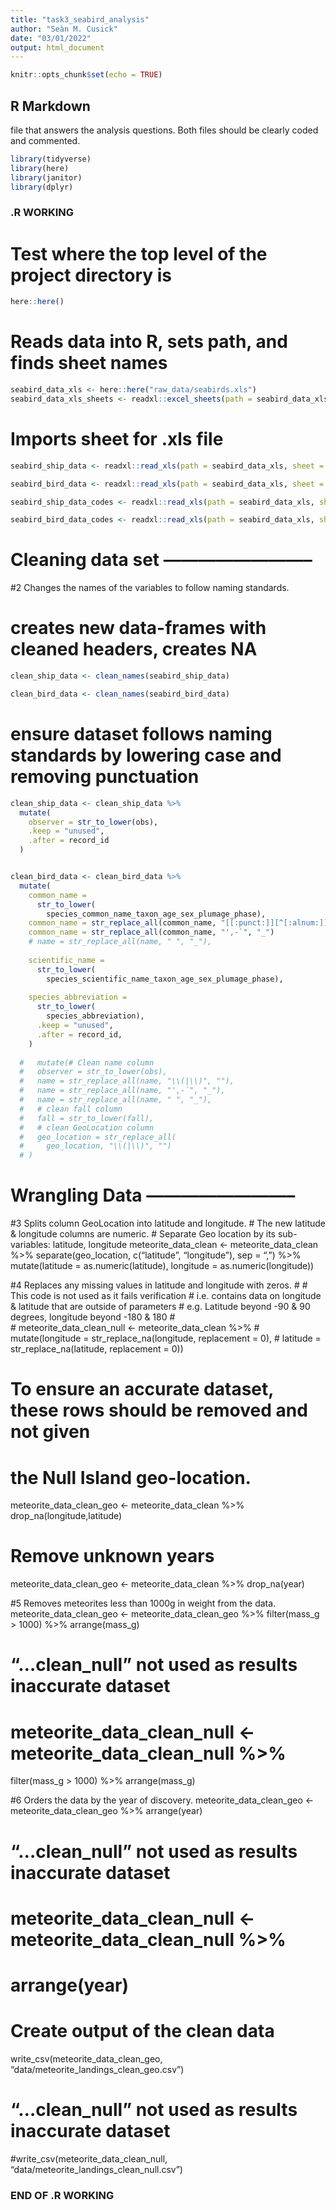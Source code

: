 ```yaml
---
title: "task3_seabird_analysis"
author: "Seàn M. Cusick"
date: "03/01/2022"
output: html_document
---
```


```r
knitr::opts_chunk$set(echo = TRUE)
```

## R Markdown

file that answers the analysis questions. Both files should be clearly coded and commented.
```r
library(tidyverse)
library(here)
library(janitor)
library(dplyr)
```
### .R WORKING ###

# Test where the top level of the project directory is 

```r
here::here()
```


# Reads data into R, sets path, and finds sheet names
```r
seabird_data_xls <- here::here("raw_data/seabirds.xls")
seabird_data_xls_sheets <- readxl::excel_sheets(path = seabird_data_xls)
```



# Imports sheet for .xls file
```r
seabird_ship_data <- readxl::read_xls(path = seabird_data_xls, sheet = "Ship data by record ID")

seabird_bird_data <- readxl::read_xls(path = seabird_data_xls, sheet = "Bird data by record ID")

seabird_ship_data_codes <- readxl::read_xls(path = seabird_data_xls, sheet = "Ship data codes")

seabird_bird_data_codes <- readxl::read_xls(path = seabird_data_xls, sheet = "Bird data codes")
```


# Cleaning data set --------------------------

#2 Changes the names of the variables to follow naming standards.

# creates new data-frames with cleaned headers, creates NA
```r
clean_ship_data <- clean_names(seabird_ship_data)

clean_bird_data <- clean_names(seabird_bird_data)
```



# ensure dataset follows naming standards by lowering case and removing punctuation
```r
clean_ship_data <- clean_ship_data %>% 
  mutate(
    observer = str_to_lower(obs),
    .keep = "unused",
    .after = record_id
  )

```

```r

```

```r
clean_bird_data <- clean_bird_data %>% 
  mutate(
    common_name =
      str_to_lower(
        species_common_name_taxon_age_sex_plumage_phase),
    common_name = str_replace_all(common_name, "[[:punct:]][^[:alnum:]]", ""),
    common_name = str_replace_all(common_name, "',-`", "_")
    # name = str_replace_all(name, " ", "_"),
    
    scientific_name =
      str_to_lower(
        species_scientific_name_taxon_age_sex_plumage_phase),
    
    species_abbreviation =
      str_to_lower(
        species_abbreviation),
      .keep = "unused",
      .after = record_id,
    )
  
  #   mutate(# Clean name column
  #   observer = str_to_lower(obs),
  #   name = str_replace_all(name, "\\(|\\)", ""),
  #   name = str_replace_all(name, "',-`", "_"),
  #   name = str_replace_all(name, " ", "_"),
  #   # clean fall column
  #   fall = str_to_lower(fall),
  #   # clean GeoLocation column
  #   geo_location = str_replace_all(
  #     geo_location, "\\(|\\)", "")
  # )

```


# Wrangling Data  --------------------------

#3 Splits column GeoLocation into latitude and longitude.
#         The new latitude & longitude columns are numeric.
# Separate Geo location by its sub-variables: latitude, longitude 
meteorite_data_clean <- meteorite_data_clean %>%
  separate(geo_location, c("latitude", "longitude"), sep = ",") %>% 
  mutate(latitude  = as.numeric(latitude),
         longitude = as.numeric(longitude))



#4 Replaces any missing values in latitude and longitude with zeros.
#
# This code is not used as it fails verification
#   i.e. contains data on longitude & latitude  that are outside of parameters
#   e.g. Latitude beyond -90 & 90 degrees, longitude beyond -180 & 180
#   
# meteorite_data_clean_null <- meteorite_data_clean %>%
#  mutate(longitude = str_replace_na(longitude, replacement = 0),
#         latitude  = str_replace_na(latitude, replacement  = 0))

# To ensure an accurate dataset, these rows should be removed and not given
# the Null Island geo-location. 
meteorite_data_clean_geo <- meteorite_data_clean %>% 
  drop_na(longitude,latitude) 

# Remove unknown years
meteorite_data_clean_geo <- meteorite_data_clean %>% 
  drop_na(year) 

#5 Removes meteorites less than 1000g in weight from the data.
meteorite_data_clean_geo <- meteorite_data_clean_geo %>% 
  filter(mass_g > 1000) %>% 
  arrange(mass_g)


# "...clean_null" not used as results inaccurate dataset 
# meteorite_data_clean_null <- meteorite_data_clean_null %>% 
filter(mass_g > 1000) %>% 
  arrange(mass_g)



#6 Orders the data by the year of discovery.
meteorite_data_clean_geo <- meteorite_data_clean_geo %>%
  arrange(year)

# "...clean_null" not used as results inaccurate dataset
# meteorite_data_clean_null <- meteorite_data_clean_null %>%
#  arrange(year) 


# Create output of the clean data 
write_csv(meteorite_data_clean_geo, "data/meteorite_landings_clean_geo.csv")

# "...clean_null" not used as results inaccurate dataset
#write_csv(meteorite_data_clean_null, "data/meteorite_landings_clean_null.csv")


### END OF .R WORKING ###